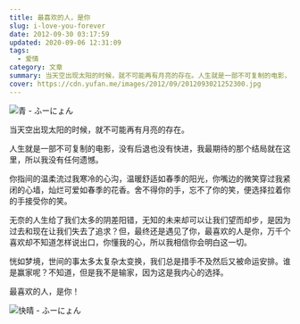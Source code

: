 ```yaml
---
title: 最喜欢的人，是你
slug: i-love-you-forever
date: 2012-09-30 03:17:59
updated: 2020-09-06 12:31:09
tags:
  - 爱情
category: 文章
summary: 当天空出现太阳的时候，就不可能再有月亮的存在。人生就是一部不可复制的电影，没有后退也没有快进，我最期待的那个结局就在这里，所以我没有任何遗憾。
cover: https://cdn.yufan.me/images/2012/09/2012093021252300.jpg
---
```


![青 - ふーにょん](https://cdn.yufan.me/images/2012/09/2012093021302700.jpg)

<MusicPlayer netease={1852070279} />

当天空出现太阳的时候，就不可能再有月亮的存在。

人生就是一部不可复制的电影，没有后退也没有快进，我最期待的那个结局就在这里，所以我没有任何遗憾。

你指间的温柔流过我寒冷的心沟，温暖舒适如春季的阳光，你嘴边的微笑穿过我紧闭的心墙，灿烂可爱如春季的花香。舍不得你的手，忘不了你的笑，便选择拉着你的手接受你的笑。

无奈的人生给了我们太多的阴差阳错，无知的未来却可以让我们望而却步，是因为过去和现在让我们失去了追求？但，最终还是遇见了你，最喜欢的人是你，万千个喜欢却不知道怎样说出口，你懂我的心，所以我相信你会明白这一切。

恍如梦境，世间的事太多太复杂太变换，我们总是措手不及然后又被命运安排。谁是赢家呢？不知道，但是我不是输家，因为这是我内心的选择。

最喜欢的人，是你！

![快晴 - ふーにょん](https://cdn.yufan.me/images/2012/09/2012093021303100.jpg)
